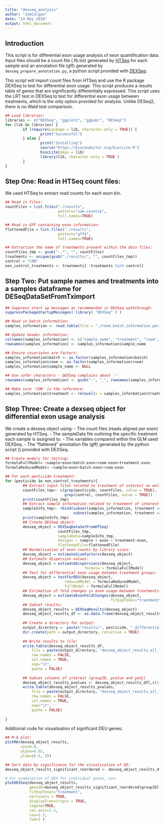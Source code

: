 ```yaml
---
title: "dexseq_analysis"
author: "JoeColgan"
date: "14 May 2018"
output: html_document
---
```


## Introduction
This script is for differential exon usage analysis of exon quantification data. Input files should be a count file (.fb.txt) generated by [HTSeq]("http://htseq.readthedocs.io/en/release_0.10.0/") for each sample and an annotation file (gff) generated by ```dexseq_prepare_annotation.py```, a python script provided with [DEXSeq]("https://bioconductor.org/packages/release/bioc/html/DEXSeq.html").

This script will import count files from HTSeq and use the R package DEXSeq to test for differential exon usage. This script produces a results table of genes that are significantly differentially expressed. This script uses the LRT test in DEXSeq to test for differential exon usage between treatments, which is the only option provided for analysis. Unlike DESeq2, there is no Wald test comparison. 

```r
## Load libraries:
libraries <- c("DEXSeq", "ggplot2", "ggpubr", "DESeq2")
for (lib in libraries) {
        if (require(package = lib, character.only = TRUE)) {
                print("Successful")
        } else {
                print("Installing")
                source("https://bioconductor.org/biocLite.R")
                biocLite(pkgs = lib)
                library(lib, character.only = TRUE )
        }
}
```

## Step One: Read in HTSeq count files:
We used HTSeq to extract read counts for each exon bin. 

```r
## Read in files:
countFiles = list.files("./results", 
                        pattern="sam.counts$", 
                        full.names=TRUE)

## Read in GFF containing exon information:
flattenedFile = list.files("./results", 
                        pattern="gff$", 
                        full.names=TRUE)

## Extraction the name of treatments present within the data files:
countFiles_tmp <- gsub("-.*", "", countFiles)
treatments <- unique(gsub("./results/", "", countFiles_tmp))
control = "CON"
non_control_treatments <- treatments[ !treatments %in% control]
```

## Step Two: Put sample names and treatments into a samples dataframe for DESeqDataSetFromTximport

```r
## Suppress start up messages as recommended in DEXSeq walkthrough:
suppressPackageStartupMessages( library( "DEXSeq" ) )

## Read in batch information:
samples_information <- read.table(file = "./room_batch_information_per_sample-clean.txt", header= FALSE)

## Update header information:
colnames(samples_information) <- c("sample_name", "treatment", "room", "batch")
rownames(samples_information) <- samples_information$sample_name

## Ensure covariates are factors:
samples_information$batch <- as.factor(samples_information$batch)
samples_information$room <- as.factor(samples_information$room)
samples_information$sample_name <- NULL

## Use safer characters - DEXSeq complains about '-'
rownames(samples_information) <- gsub("-", "_", rownames(samples_information))

## Make sure 'CON' is the reference:
samples_information$treatment <- relevel(x = samples_information$treatment, ref = "CON") 
```

## Step Three: Create a dexseq object for differential exon usage analysis
We create a dexseq object using:
- The count files (reads aligned per exon) generated by HTSeq.
- The sampleData file outlining the specific treatment each sample is assigned to.
- The variables compared within the GLM used DEXSeq.
- The "flattened" annotation file (gff) generated by the python script () provided with DEXSeq. 

```r
## Create models for testing:
formulaFullModel= ~sample+exon+batch:exon+room:exon+treatment:exon
formulaReducedModel= ~sample+exon+batch:exon+room:exon

## For each pesticide treatment:
for (pesticide in non_control_treatments){
        ## Extract input files related to treatment of interest as well as control samples:
        countFiles_tmp<- c(grep(pesticide, countFiles, value = TRUE),
                           grep(control, countFiles, value = TRUE))
        print(countFiles_tmp)
        ## Extract sample information related to treatment of interest as well as control samples:
        sampleInfo_tmp<- rbind(subset(samples_information, treatment == pesticide), 
                               subset(samples_information, treatment == control))
        print(sampleInfo_tmp)
        ## Create DEXSeq object:
        dexseq_object = DEXSeqDataSetFromHTSeq(
                        countFiles_tmp,
                        sampleData=sampleInfo_tmp,
                        design= ~ sample + exon + treatment:exon,
                        flattenedfile=flattenedFile)
        ## Normalisation of exon counts by library sizes:
        dexseq_object = estimateSizeFactors(dexseq_object)
        ## Estimate dispersion values:
        dexseq_object = estimateDispersions(dexseq_object, 
                                    formula = formulaFullModel)
        ## Test for differential exon usage between treatment groups:
        dexseq_object = testForDEU(dexseq_object,
                           reducedModel = formulaReducedModel,
                           fullModel = formulaFullModel)
        ## Estimation of fold changes in exon usage between treatments:
        dexseq_object = estimateExonFoldChanges(dexseq_object, 
                                                fitExpToVar="treatment")
        ## Subset results:
        dexseq_object_results = DEXSeqResults(dexseq_object)
        dexseq_object_results_df <- as.data.frame(dexseq_object_results)
        
        ## Create a directory for output:
        output_directory =  paste("results/", pesticide, "_differential_exon_raw_all/", sep="")
        dir.create(path = output_directory, recursive = TRUE)
        
        ## Write results to file:
        write.table(dexseq_object_results_df,
            file = paste(output_directory, "dexseq_object_results_all_", pesticide, "_batch_room_corrected.txt",sep=""),
            row.names = FALSE,
            col.names = TRUE,
            sep="\t",
            quote = FALSE)
        
        ## Subset columns of interest (groupID, pvalue and padj)
        dexseq_object_results_pvalues <- dexseq_object_results_df[,c(1,6,7)]
        write.table(dexseq_object_results_pvalues,
            file = paste(output_directory, "dexseq_object_results_all_", pesticide, "_batch_room_corrected_pvalues.txt",sep=""),
            row.names = FALSE,
            col.names = TRUE,
            sep="\t",
            quote = FALSE)
        
}
```

Additional code for visualisation of significant DEU genes:

```r
## M-A plot:
plotMA(dexseq_object_results, 
       cex=0.8, 
       alpha=0.05, 
       ylim=c(-5, 5))

## Sort data by significance for the visualisation of DE:
dexseq_object_results_significant_reordered <- dexseq_object_results_df[order(dexseq_object_results_df$padj), ]

# For examination of DEU for individual genes, use:
plotDEXSeq(dexseq_object_results, 
           geneID=dexseq_object_results_significant_reordered$groupID[[1]], 
           fitExpToVar="treatment",
           norCounts = TRUE,
           displayTranscripts = TRUE,
           legend=TRUE, 
           cex.axis=1.2, 
           cex=1.3, 
           lwd=2 )
```
